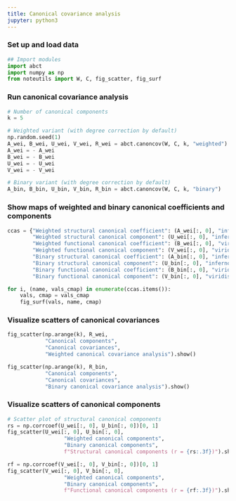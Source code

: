 ```yaml
---
title: Canonical covariance analysis
jupyter: python3
---
```


### Set up and load data

```python

## Import modules
import abct
import numpy as np
from noteutils import W, C, fig_scatter, fig_surf

```

### Run canonical covariance analysis

```python

# Number of canonical components
k = 5

# Weighted variant (with degree correction by default)
np.random.seed(1)
A_wei, B_wei, U_wei, V_wei, R_wei = abct.canoncov(W, C, k, "weighted")
A_wei = - A_wei
B_wei = - B_wei
U_wei = - U_wei
V_wei = - V_wei

# Binary variant (with degree correction by default)
A_bin, B_bin, U_bin, V_bin, R_bin = abct.canoncov(W, C, k, "binary")

```

### Show maps of weighted and binary canonical coefficients and components

```python

ccas = {"Weighted structural canonical coefficient": (A_wei[:, 0], "inferno"),
        "Weighted structural canonical component": (U_wei[:, 0], "inferno"),
        "Weighted functional canonical coefficient": (B_wei[:, 0], "viridis"),
        "Weighted functional canonical component": (V_wei[:, 0], "viridis"),
        "Binary structural canonical coefficient": (A_bin[:, 0], "inferno"),
        "Binary structural canonical component": (U_bin[:, 0], "inferno"),
        "Binary functional canonical coefficient": (B_bin[:, 0], "viridis"),
        "Binary functional canonical component": (V_bin[:, 0], "viridis")}

for i, (name, vals_cmap) in enumerate(ccas.items()):
    vals, cmap = vals_cmap
    fig_surf(vals, name, cmap)

```

### Visualize scatters of canonical covariances

```python

fig_scatter(np.arange(k), R_wei, 
            "Canonical components", 
            "Canonical covariances", 
            "Weighted canonical covariance analysis").show()

fig_scatter(np.arange(k), R_bin, 
            "Canonical components", 
            "Canonical covariances", 
            "Binary canonical covariance analysis").show()

```

### Visualize scatters of canonical components
```python

# Scatter plot of structural canonical components
rs = np.corrcoef(U_wei[:, 0], U_bin[:, 0])[0, 1]
fig_scatter(U_wei[:, 0], U_bin[:, 0],
                  "Weighted canonical components",
                  "Binary canonical components",
                  f"Structural canonical components (r = {rs:.3f})").show()

rf = np.corrcoef(V_wei[:, 0], V_bin[:, 0])[0, 1]
fig_scatter(V_wei[:, 0], V_bin[:, 0],
                  "Weighted canonical components",
                  "Binary canonical components",
                  f"Functional canonical components (r = {rf:.3f})").show()

```
